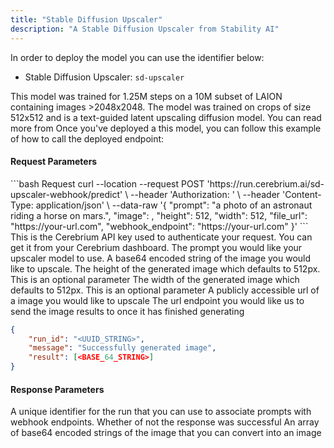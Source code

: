 ```yaml
---
title: "Stable Diffusion Upscaler"
description: "A Stable Diffusion Upscaler from Stability AI"
---
```


In order to deploy the model you can use the identifier below:

- Stable Diffusion Upscaler: `sd-upscaler`

This model was trained for 1.25M steps on a 10M subset of LAION containing images >2048x2048. The model was trained on crops of size 512x512 and is a text-guided latent upscaling diffusion model. 
You can read more from Once you've deployed a this model, you can follow this example of how to call the deployed endpoint:

#### Request Parameters

<RequestExample>
```bash Request
  curl --location --request POST 'https://run.cerebrium.ai/sd-upscaler-webhook/predict' \
      --header 'Authorization: <API_KEY>' \
      --header 'Content-Type: application/json' \
      --data-raw '{
        "prompt": "a photo of an astronaut riding a horse on mars.",
        "image": <BASE_64_STRING>,
        "height": 512,
        "width": 512,
        "file_url": "https://your-url.com",
        "webhook_endpoint": "https://your-url.com"
      }'
```
</RequestExample>

<ParamField header="Authorization" type="string" required>
  This is the Cerebrium API key used to authenticate your request. You can get it from your Cerebrium dashboard.
</ParamField>
<ParamField body="prompt" type="string" required>
   The prompt you would like your upscaler model to use.
</ParamField>
<ParamField body="image" type="string" optional>
  A base64 encoded string of the image you would like to upscale.
</ParamField>
<ParamField body="height" type="integer" optional>
   The height of the generated image which defaults to 512px. This is an optional parameter
</ParamField>
<ParamField body="width" type="integer" optional>
  The width of the generated image which defaults to 512px. This is an optional parameter
</ParamField>
<ParamField body="file_url" type="string" optional>
  A publicly accessible url of a image you would like to upscale
</ParamField>
<ParamField body="webhook_endpoint" type="string" optional>
   The url endpoint you would like us to send the image results to once it has finished generating
</ParamField>
<ResponseExample>

```json Response
{
    "run_id": "<UUID_STRING>",
    "message": "Successfully generated image",
    "result": [<BASE_64_STRING>]
}
```
</ResponseExample>

#### Response Parameters

<ResponseField name="run_id" type="string" required>
  A unique identifier for the run that you can use to associate prompts with webhook endpoints.
</ResponseField>
<ResponseField name="message" type="string" required>
  Whether of not the response was successful
</ResponseField>
<ResponseField name="result" type="string" required>
  An array of base64 encoded strings of the image that you can convert into an image
</ResponseField>
